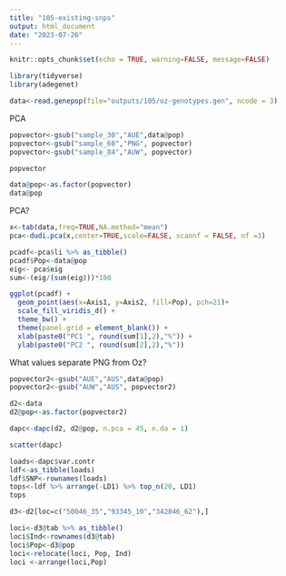 ```yaml
---
title: "105-existing-snps"
output: html_document
date: "2023-07-26"
---
```


```r
knitr::opts_chunk$set(echo = TRUE, warning=FALSE, message=FALSE)
```

```r
library(tidyverse)
library(adegenet)
```

```r
data<-read.genepop(file="outputs/105/oz-genotypes.gen", ncode = 3)
```

PCA    
```r
popvector<-gsub("sample_30","AUE",data@pop)
popvector<-gsub("sample_60","PNG", popvector)
popvector<-gsub("sample_84","AUW", popvector)

popvector
```

```r
data@pop<-as.factor(popvector)
data@pop
```


PCA?

```r
x<-tab(data,freq=TRUE,NA.method="mean")
pca<-dudi.pca(x,center=TRUE,scale=FALSE, scannf = FALSE, nf =3)
```

```r
pcadf<-pca$li %>% as_tibble()
pcadf$Pop<-data@pop
eig<- pca$eig
sum<-(eig/(sum(eig)))*100
```

```r
ggplot(pcadf) +
  geom_point(aes(x=Axis1, y=Axis2, fill=Pop), pch=21)+
  scale_fill_viridis_d() +
  theme_bw() +
  theme(panel.grid = element_blank()) +
  xlab(paste0("PC1 ", round(sum[1],2),"%")) +
  ylab(paste0("PC2 ", round(sum[2],2),"%"))

```


What values separate PNG from Oz?   

```r
popvector2<-gsub("AUE","AUS",data@pop)
popvector2<-gsub("AUW","AUS", popvector2)

d2<-data
d2@pop<-as.factor(popvector2)
```

```r
dapc<-dapc(d2, d2@pop, n.pca = 45, n.da = 1)
```

```r
scatter(dapc)

```

```r
loads<-dapc$var.contr
ldf<-as_tibble(loads)
ldf$SNP<-rownames(loads)
tops<-ldf %>% arrange(-LD1) %>% top_n(20, LD1)
tops
```
```r
d3<-d2[loc=c("50046_35","93345_10","342846_62"),]

loci<-d3@tab %>% as_tibble()
loci$Ind<-rownames(d3@tab)
loci$Pop<-d3@pop
loci<-relocate(loci, Pop, Ind)
loci <-arrange(loci,Pop)
```


